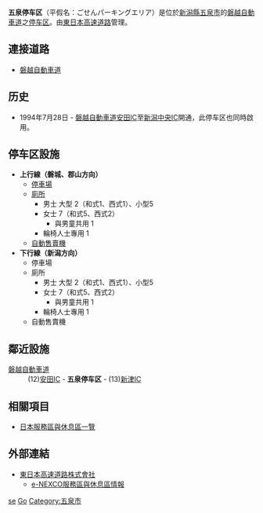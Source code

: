 
{{unreferenced|time=2015-09-07T03:30:16+00:00}}
{{日本公路設施
|設施名稱 = 五泉停车区
|色 = 
|圖像 = Gosen PA.jpg
|pxl = 
|圖像簡介 = 
|公路名稱1 = [[磐越自動車道|磐越自動車道]]
|IC編號1 = 
|收費站編號1 = 
|記號1 = 五泉
|起點1 = [[磐城JCT|磐城JCT]]
|距離1 = 191.2
|上一設施1 = [[安田IC|安田IC]]
|上一設施距離1 = 2.3
|下一設施1 = [[新津IC|新津IC]]
|下一設施距離1 = 7.3
|連接道路 = 
|啟用日期 = 1994年7月28日
|停用日期 = 
|流量 = 
|智能IC = 
|上行營業時間 = 
|上行油站 = 
|上行油站營業時間 = 
|下行營業時間 =
|下行油站 =
|下行油站營業時間 =
|郵政編碼 = 959-1602
|所在地 = [[新潟縣|新潟縣]][[五泉市|五泉市]]高山
|坐標 = {{coord|37|45|47.28|N|139|12|41.43|E}}
|備註 = 
}}
'''五泉停车区'''（平假名：ごせんパーキングエリア）是位於[[新潟縣|新潟縣]][[五泉市|五泉市]]的[[磐越自動車道|磐越自動車道]]之[[休息站|停车区]]。由[[東日本高速道路|東日本高速道路]]管理。

== 連接道路 ==
* [[磐越自動車道|磐越自動車道]]

== 历史 ==
* 1994年7月28日 - [[磐越自動車道|磐越自動車道]][[安田IC|安田IC]]至[[新潟中央IC|新潟中央IC]]開通，此停车区也同時啟用。

==停车区設施==
*'''上行線（磐城、郡山方向）'''
**[[停車場|停車場]]
**[[廁所|廁所]]
***男士 大型 2（和式1、西式1）、小型5
***女士 7（和式5、西式2）
****與男童共用 1
***輪椅人士專用 1
**[[自動售賣機|自動售賣機]]
*'''下行線（新潟方向）'''
**停車場
**廁所
***男士 大型 2（和式1、西式1）、小型5
***女士 7（和式5、西式2）
****與男童共用 1
***輪椅人士專用 1
**自動售賣機

== 鄰近設施 ==
; [[磐越自動車道|磐越自動車道]]
: (12)[[安田IC|安田IC]] - '''五泉停车区''' - (13)[[新津IC|新津IC]]

== 相關項目 ==
* [[日本服務區與休息區一覽|日本服務區與休息區一覽]]

== 外部連結 ==
* [http://www.e-nexco.co.jp/ 東日本高速道路株式會社]{{Wayback|url=http://www.e-nexco.co.jp/ |date=20140203074239 }}
** [https://web.archive.org/web/20101130163046/http://www.driveplaza.com/dp/SapaTop e-NEXCO服務區與休息區情報]

{{磐越自動車道}}

[[Category:日本服務區與休息區_Go|se]]
[[Category:新潟縣服務區與休息區|Go]]
[[Category:五泉市|Category:五泉市]]